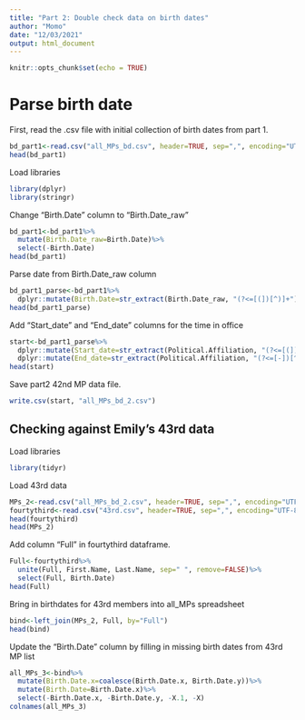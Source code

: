 ```yaml
---
title: "Part 2: Double check data on birth dates"
author: "Momo"
date: "12/03/2021"
output: html_document
---
```


```r
knitr::opts_chunk$set(echo = TRUE)
```

# Parse birth date

First, read the .csv file with initial collection of birth dates from part 1. 
```r

bd_part1<-read.csv("all_MPs_bd.csv", header=TRUE, sep=",", encoding="UTF-8")
head(bd_part1)
```

Load libraries
```r
library(dplyr)
library(stringr)
```

Change "Birth.Date" column to "Birth.Date_raw"

```r
bd_part1<-bd_part1%>%
  mutate(Birth.Date_raw=Birth.Date)%>%
  select(-Birth.Date)
head(bd_part1)
```


Parse date from Birth.Date_raw column

```r
bd_part1_parse<-bd_part1%>%
  dplyr::mutate(Birth.Date=str_extract(Birth.Date_raw, "(?<=[(])[^)]+"))
head(bd_part1_parse)
```
Add "Start_date" and "End_date" columns for the time in office

```r
start<-bd_part1_parse%>%
  dplyr::mutate(Start_date=str_extract(Political.Affiliation, "(?<=[(])[^-]+"))%>%
  dplyr::mutate(End_date=str_extract(Political.Affiliation, "(?<=[-])[^)]+"))
head(start)
```

Save part2 42nd MP data file.
```r
write.csv(start, "all_MPs_bd_2.csv")

```

## Checking against Emily's 43rd data
Load libraries
```r
library(tidyr)
```

Load 43rd data
```r
MPs_2<-read.csv("all_MPs_bd_2.csv", header=TRUE, sep=",", encoding="UTF-8" )
fourtythird<-read.csv("43rd.csv", header=TRUE, sep=",", encoding="UTF-8")
head(fourtythird)
head(MPs_2)
```

Add column "Full" in fourtythird dataframe.

```r
Full<-fourtythird%>%
  unite(Full, First.Name, Last.Name, sep=" ", remove=FALSE)%>%
  select(Full, Birth.Date)
head(Full)
```

Bring in birthdates for 43rd members into all_MPs spreadsheet

```r
bind<-left_join(MPs_2, Full, by="Full")
head(bind)
```

Update the "Birth.Date" column by filling in missing birth dates from 43rd MP list

```r
all_MPs_3<-bind%>%
  mutate(Birth.Date.x=coalesce(Birth.Date.x, Birth.Date.y))%>%
  mutate(Birth.Date=Birth.Date.x)%>%
  select(-Birth.Date.x, -Birth.Date.y, -X.1, -X)
colnames(all_MPs_3)
```


